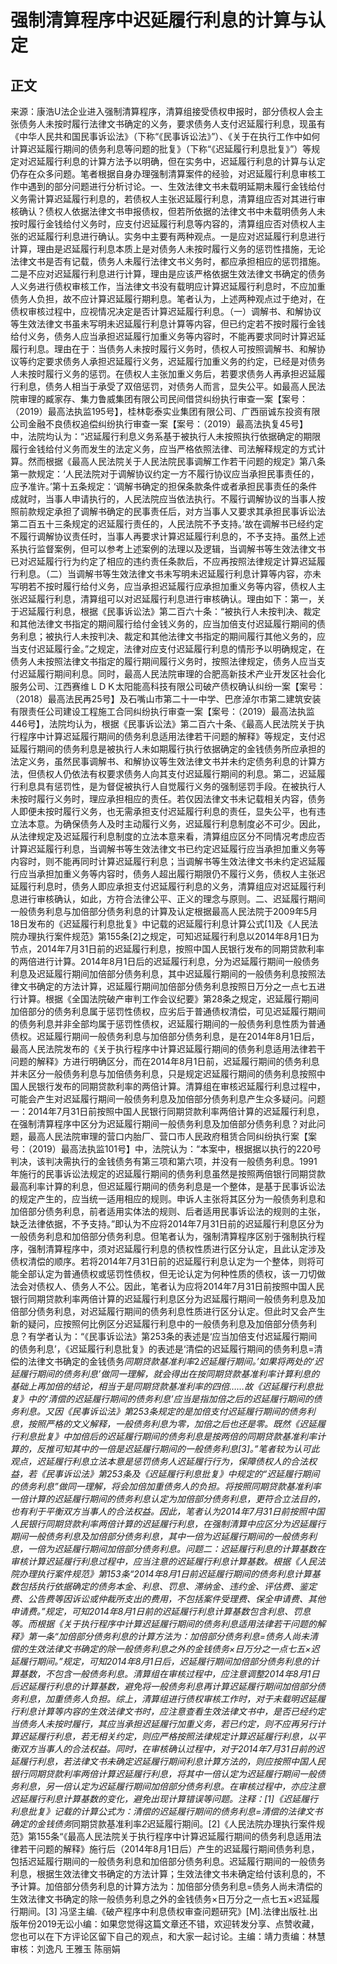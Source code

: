# 强制清算程序中迟延履行利息的计算与认定
## 正文
来源：康浩U法企业进入强制清算程序，清算组接受债权申报时，部分债权人会主张债务人未按时履行法律文书确定的义务，要求债务人支付迟延履行利息，现虽有《中华人民共和国民事诉讼法》（下称“《民事诉讼法》”）、《关于在执行工作中如何计算迟延履行期间的债务利息等问题的批复》（下称“《迟延履行利息批复》”）等规定对迟延履行利息的计算方法予以明确，但在实务中，迟延履行利息的计算与认定仍存在众多问题。笔者根据自身办理强制清算案件的经验，对迟延履行利息审核工作中遇到的部分问题进行分析讨论。一、生效法律文书未载明延期未履行金钱给付义务需计算迟延履行利息的，若债权人主张迟延履行利息，清算组应否对其进行审核确认？债权人依据法律文书申报债权，但若所依据的法律文书中未载明债务人未按时履行金钱给付义务时，应支付迟延履行利息等内容的，清算组应否对债权人主张的迟延履行利息进行确认。实务中主要有两种观点。一是应对迟延履行利息进行计算，理由是迟延履行利息本质上是对债务人未按时履行义务的惩罚性措施，无论法律文书是否有记载，债务人未履行法律文书义务时，都应承担相应的惩罚措施。二是不应对迟延履行利息进行计算，理由是应该严格依据生效法律文书确定的债务人义务进行债权审核工作，当法律文书没有载明应计算迟延履行利息时，不应加重债务人负担，故不应计算迟延履行期利息。笔者认为，上述两种观点过于绝对，在债权审核过程中，应视情况决定是否计算迟延履行利息。（一）调解书、和解协议等生效法律文书虽未写明未迟延履行利息计算等内容，但已约定若不按时履行金钱给付义务，债务人应当承担迟延履行加重义务等内容时，不能再要求同时计算迟延履行利息。理由在于：当债务人未按时履行义务时，债权人可按照调解书、和解协议等约定要求债务人承担迟延履行义务，迟延履行加重义务的约定，已经是对债务人未按时履行义务的惩罚。在债权人主张加重义务后，若要求债务人再承担迟延履行利息，债务人相当于承受了双倍惩罚，对债务人而言，显失公平。如最高人民法院审理的臧家存、集力鲁威集团有限公司民间借贷纠纷执行审查一案【案号：（2019）最高法执监195号】，桂林彰泰实业集团有限公司、广西丽诚东投资有限公司金融不良债权追偿纠纷执行审查一案【案号：（2019）最高法执复45号】中，法院均认为：“迟延履行利息义务系基于被执行人未按照执行依据确定的期限履行金钱给付义务而发生的法定义务，应当严格依照法律、司法解释规定的方式计算。然而根据《最高人民法院关于人民法院民事调解工作若干问题的规定》第八条第一款规定：‘人民法院对于调解协议约定一方不履行协议应当承担民事责任的，应予准许。’第十五条规定：‘调解书确定的担保条款条件或者承担民事责任的条件成就时，当事人申请执行的，人民法院应当依法执行。不履行调解协议的当事人按照前款规定承担了调解书确定的民事责任后，对方当事人又要求其承担民事诉讼法第二百五十三条规定的迟延履行责任的，人民法院不予支持。’故在调解书已经约定不履行调解协议责任时，当事人再要求计算迟延履行利息的，不予支持。虽然上述系执行监督案例，但可以参考上述案例的法理以及逻辑，当调解书等生效法律文书已对迟延履行行为约定了相应的违约责任条款后，不应再按照法律规定计算迟延履行利息。（二）当调解书等生效法律文书未写明未迟延履行利息计算等内容，亦未写明若不按时履行给付义务，应当承担迟延履行应承担加重义务等内容，债权人主张迟延履行利息，清算组可以对迟延履行利息进行审核确认。理由如下：第一，关于迟延履行利息，根据《民事诉讼法》第二百六十条：“被执行人未按判决、裁定和其他法律文书指定的期间履行给付金钱义务的，应当加倍支付迟延履行期间的债务利息；被执行人未按判决、裁定和其他法律文书指定的期间履行其他义务的，应当支付迟延履行金。”之规定，法律对应支付迟延履行利息的情形予以明确规定，在债务人未按照法律文书指定的履行期间履行义务时，按照法律规定，债务人应当支付迟延履行期间利息。同时，最高人民法院审理的合肥高新技术产业开发区社会化服务公司、江西赛维ＬＤＫ太阳能高科技有限公司破产债权确认纠纷一案【案号：（2018）最高法民再25号】及石嘴山市第二十一中学、巴彦淖尔市第二建筑安装有限责任公司建设工程施工合同纠纷执行审查一案【案号：（2019）最高法执监446号】，法院均认为，根据《民事诉讼法》第二百六十条、《最高人民法院关于执行程序中计算迟延履行期间的债务利息适用法律若干问题的解释》等规定，支付迟延履行期间的债务利息是被执行人未如期履行执行依据确定的金钱债务所应承担的法定义务，虽然民事调解书、和解协议等生效法律文书并未约定债务利息的计算方法，但债权人仍依法有权要求债务人向其支付迟延履行期间的利息。第二，迟延履行利息具有惩罚性，是为督促被执行人自觉履行义务的强制惩罚手段。在被执行人未按时履行义务时，理应承担相应的责任。若仅因法律文书未记载相关内容，债务人即便未按时履行义务，也无需承担支付迟延履行利息的责任，显失公平，也有违立法本意。为确保债务人及时主动履行义务，迟延履行利息制度必不可少。因此，从法律规定及迟延履行利息制度的立法本意来看，清算组应区分不同情况考虑应否计算迟延履行利息，当调解书等生效法律文书已约定迟延履行应当承担加重义务等内容时，则不能再同时计算迟延履行利息；当调解书等生效法律文书未约定迟延履行应当承担加重义务等内容时，债务人超出履行期限仍不履行义务，债权人主张迟延履行利息时，债务人即应承担支付迟延履行利息的义务，清算组应对迟延履行利息进行审核确认，如此，方符合法律公平、正义的理念与原则。二、迟延履行期间一般债务利息与加倍部分债务利息的计算及认定根据最高人民法院于2009年5月18日发布的《迟延履行利息批复》中记载的迟延履行利息计算公式[1]及《人民法院办理执行案件规范》第155条[2]之规定，可知迟延履行利息以2014年8月1日为节点，2014年7月31日前的迟延履行利息，按照中国人民银行发布的同期贷款利率的两倍进行计算。2014年8月1日后的迟延履行利息，分为迟延履行期间一般债务利息及迟延履行期间加倍部分债务利息，其中迟延履行期间的一般债务利息按照法律文书确定的方法计算，迟延履行期间加倍部分债务利息按照日万分之一点七五进行计算。根据《全国法院破产审判工作会议纪要》第28条之规定，迟延履行期间加倍部分的债务利息属于惩罚性债权，应劣后于普通债权清偿，可见迟延履行期间的债务利息并非全部均属于惩罚性债权，迟延履行期间的一般债务利息性质为普通债权。迟延履行期间一般债务利息与加倍部分债务利息，是在2014年8月1日后，最高人民法院发布的《关于执行程序中计算迟延履行期间的债务利息适用法律若干问题的解释》方进行明确区分，而在2014年8月1日前，迟延履行期间的债务利息并未区分一般债务利息与加倍债务利息，只是规定迟延履行期间的债务利息按照中国人民银行发布的同期贷款利率的两倍计算。清算组在审核迟延履行利息过程中，可能会产生对迟延履行期间一般债务利息及加倍部分债务利息产生众多疑问。问题一：2014年7月31日前按照中国人民银行同期贷款利率两倍计算的迟延履行利息，在强制清算程序中区分为迟延履行期间一般债务利息及加倍部分债务利息？对此问题，最高人民法院审理的营口内胎厂、营口市人民政府租赁合同纠纷执行案【案号：（2019）最高法执监101号】中，法院认为：“本案中，根据据以执行的220号判决，该判决需执行的金钱债务有第三项和第六项，并没有一般债务利息。1991年施行的民事诉讼法规定的迟延履行期间的债务利息虽然是按照两倍银行同期贷款最高利率计算的利息，但迟延履行期间的债务利息是一个整体，是基于民事诉讼法的规定产生的，应当统一适用相应的规则。申诉人主张将其区分为一般债务利息和加倍部分债务利息，前者适用实体法的规则、后者适用民事诉讼法的规则的主张，缺乏法律依据，不予支持。”即认为不应将2014年7月31日前的迟延履行利息区分为一般债务利息和加倍部分债务利息。但笔者认为，强制清算程序区别于强制执行程序，强制清算程序中，须对迟延履行利息的债权性质进行区分认定，且此认定涉及债权清偿的顺序。若将2014年7月31日前的迟延履行利息认定为一个整体，则将可能全部认定为普通债权或惩罚性债权，但无论认定为何种性质的债权，该一刀切做法会对债权人、债务人不公。因此，笔者认为应将2014年7月31日前按照中国人民银行同期贷款利率两倍计算的迟延履行利息区分为迟延履行期间一般债务利息及加倍部分债务利息，对迟延履行期间的债务利息性质进行区分认定。但此时又会产生新的疑问，应按照何比例区分迟延履行利息中的一般债务利息及加倍部分债务利息？有学者认为：“《民事诉讼法》第253条的表述是‘应当加倍支付迟延履行期间的债务利息’，《迟延履行利息批复》的表述是‘清偿的迟延履行期间的债务利息=清偿的法律文书确定的金钱债务*同期贷款基准利率*2*迟延履行期间。’如果将两处的‘迟延履行期间的债务利息’做同一理解，就会得出在按同期贷款基准利率计算利息的基础上再加倍的结论，相当于是同期贷款基准利率的四倍……故《迟延履行利息批复》中的‘清偿的迟延履行期间的债务利息’应当是指加倍之后的迟延履行期间的债务利息。又因《民事诉讼法》第253条规定的是加倍支付迟延履行期间的债务利息，按照严格的文义解释，一般债务利息为零，加倍之后也还是零。既然《迟延履行利息批复》中加倍后的迟延履行期间的债务利息是按两倍的同期贷款基准利率计算的，反推可知其中的一倍是迟延履行期间的一般债务利息[3]。”笔者较为认可此观点，迟延履行利息立法本意是惩罚债务人迟延履行行为，保障债权人的合法权益，若《民事诉讼法》第253条及《迟延履行利息批复》中规定的“迟延履行期间的债务利息”做同一理解，将会加倍加重债务人的负担。将按照同期贷款基准利率一倍计算的迟延履行期间的债务利息认定为加倍部分债务利息，更符合立法目的，也有利于平衡双方当事人的合法权益。因此，笔者认为2014年7月31日前按照中国人民银行同期贷款利率两倍计算的迟延履行利息，在强制清算中应区分为迟延履行期间一般债务利息及加倍部分债务利息，其中一倍为迟延履行期间的一般债务利息，一倍为迟延履行期间加倍部分债务利息。问题二：迟延履行利息的计算基数在审核计算迟延履行利息过程中，应当注意的迟延履行利息计算基数。根据《人民法院办理执行案件规范》第153条“2014年8月1日前迟延履行期间的债务利息计算基数包括执行依据确定的债务本金、利息、罚息、滞纳金、违约金、评估费、鉴定费、公告费等因诉讼或仲裁所支出的费用，不包括案件受理费、保全申请费、其他申请费。”规定，可知2014年8月1日前的迟延履行利息计算基数包含利息、罚息等。而根据《关于执行程序中计算迟延履行期间的债务利息适用法律若干问题的解释》第一条“加倍部分债务利息的计算方法为：加倍部分债务利息=债务人尚未清偿的生效法律文书确定的除一般债务利息之外的金钱债务×日万分之一点七五×迟延履行期间。”规定，可知2014年8月1日后，迟延履行期间加倍部分债务利息的计算基数，不包含一般债务利息。清算组在审核过程中，应注意调整2014年8月1日后迟延履行利息的计算基数，避免将一般债务利息再计算迟延履行期间加倍部分债务利息，加重债务人负担。综上，清算组进行债权审核工作时，对于未载明迟延履行利息计算等内容的生效法律文书时，应注意查看生效法律文书中，是否已经约定当债务人未按时履行，其应当承担迟延履行加重义务，若已约定，则不应再另行计算迟延履行利息，若无相关约定，则应严格按照法律规定计算迟延履行利息，以平衡双方当事人的合法权益。同时，在审核确认过程中，对于2014年7月31日前的迟延履行利息，若法律文书未确定迟延履行期间利息计算方法的，则应按照中国人民银行同期贷款利率两倍计算迟延履行利息，将其中一倍认定为迟延履行期间一般债务利息，另一倍认定为迟延履行期间加倍部分债务利息。在审核过程中，亦应注意迟延履行利息计算基数的变化，避免出现计算错误等问题。注释：[1]《迟延履行利息批复》记载的计算公式为：清偿的迟延履行期间的债务利息=清偿的法律文书确定的金钱债务*同期贷款基准利率*2*迟延履行期间。[2]《人民法院办理执行案件规范》第155条“《最高人民法院关于执行程序中计算迟延履行期间的债务利息适用法律若干问题的解释》施行后（2014年8月1日后）产生的迟延履行期间债务利息，包括迟延履行期间的一般债务利息和加倍部分债务利息。迟延履行期间的一般债务利息，根据生效法律文书确定的方法计算；生效法律文书未确定给付该利息的，不予计算。加倍部分债务利息的计算方法为：加倍部分债务利息=债务人尚未清偿的生效法律文书确定的除一般债务利息之外的金钱债务×日万分之一点七五×迟延履行期间。[3]  冯坚主编.《破产程序中利息债权审查问题研究》[M].法律出版社.出版年份2019无讼小编：如果您觉得这篇文章还不错，欢迎转发分享、点赞收藏，您也可以在下方评论区留下自己的观点，和大家一起讨论。主编：靖力责编：林慧审核：刘逸凡 王雅玉 陈丽娟